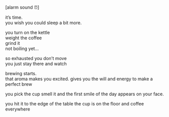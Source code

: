 \[alarm sound ⏰\]

it’s time.  
you wish you could sleep a bit more.

you turn on the kettle  
weight the coffee  
grind it  
not boiling yet…

so exhausted you don’t move  
you just stay there and watch

brewing starts.  
that aroma
makes you excited.
gives you the will and energy to make a perfect brew

you pick the cup
smell it
and the first smile of the day appears on your face.

you hit it to the edge of the table
the cup is on the floor
and coffee everywhere
